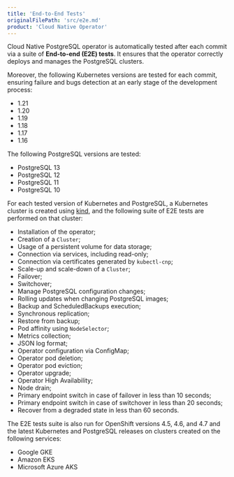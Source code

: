 ```yaml
---
title: 'End-to-End Tests'
originalFilePath: 'src/e2e.md'
product: 'Cloud Native Operator'
---
```


Cloud Native PostgreSQL operator is automatically tested after each
commit via a suite of **End-to-end (E2E) tests**. It ensures that
the operator correctly deploys and manages the PostgreSQL clusters.

Moreover, the following Kubernetes versions are tested for each commit,
ensuring failure and bugs detection at an early stage of the development
process:

* 1.21
* 1.20
* 1.19
* 1.18
* 1.17
* 1.16

The following PostgreSQL versions are tested:

* PostgreSQL 13
* PostgreSQL 12
* PostgreSQL 11
* PostgreSQL 10

For each tested version of Kubernetes and PostgreSQL, a Kubernetes
cluster is created using [kind](https://kind.sigs.k8s.io/),
and the following suite of E2E tests are performed on that cluster:

* Installation of the operator;
* Creation of a `Cluster`;
* Usage of a persistent volume for data storage;
* Connection via services, including read-only;
* Connection via certificates generated by `kubectl-cnp`;
* Scale-up and scale-down of a `Cluster`;
* Failover;
* Switchover;
* Manage PostgreSQL configuration changes;
* Rolling updates when changing PostgreSQL images;
* Backup and ScheduledBackups execution;
* Synchronous replication;
* Restore from backup;
* Pod affinity using `NodeSelector`;
* Metrics collection;
* JSON log format;
* Operator configuration via ConfigMap;
* Operator pod deletion;
* Operator pod eviction;
* Operator upgrade;
* Operator High Availability;
* Node drain;
* Primary endpoint switch in case of failover in less than 10 seconds;
* Primary endpoint switch in case of switchover in less than 20 seconds;
* Recover from a degraded state in less than 60 seconds.

The E2E tests suite is also run for OpenShift versions 4.5, 4.6, and 4.7
and the latest Kubernetes and PostgreSQL releases on clusters created on the
following services:

* Google GKE
* Amazon EKS
* Microsoft Azure AKS
